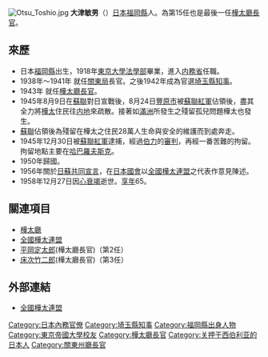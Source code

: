 {{japanese|japanese=大津 敏男|kana=おおつ としお|romaji=Ootsu Doshio}}
[[File:Otsu_Toshio.jpg|thumb]]
'''大津敏男'''（{{bd|1893年|10月26日|1958年|12月27日|Ootsu Doshio}}）[[日本|日本]][[福岡縣|福岡縣]]人。為第15任也是最後一任[[樺太廳#樺太廳長官|樺太廳長官]]。

== 來歷 ==
* 日本[[福岡縣|福岡縣]]出生，1918年[[東京大學大學院法學政治學研究科及法學部|東京大學法學部]]畢業，進入[[内務省_(日本)|内務省]]任職。
* 1938年～1941年 就任[[關東局|關東局]]長官。之後1942年成為官選[[埼玉縣知事列表|埼玉縣知事]]。
* 1943年 就任[[樺太廳#樺太廳長官|樺太廳長官]]。
* 1945年8月9日在[[蘇聯|蘇聯]]對日宣戰後，8月24日[[豐原市_(日本)|豐原市]]被[[蘇聯紅軍|蘇聯紅軍]]佔領後，盡其全力將[[樺太|樺太]]住民往[[内地|内地]]來疏散。接著如[[滿洲國|滿洲]]所發生之殘留孤兒問題樺太也發生。
* [[蘇聯|蘇聯]]佔領後為殘留在樺太之住民28萬人生命與安全的維護而到處奔走。
* 1945年12月30日被[[蘇聯紅軍|蘇聯紅軍]]逮捕，經過[[伯力|伯力]]的[[審判|審判]]，再經一番苦難的拘留。拘留地點主要在[[哈巴羅夫斯克|哈巴羅夫斯克]]。
* 1950年歸國。
* 1956年關於[[日蘇共同宣言|日蘇共同宣言]]，在[[日本國會|日本國會]]以[[全國樺太連盟|全國樺太連盟]]之代表作意見陳述。
* 1958年12月27日因[[心衰竭|心衰竭]]逝世。[[享年|享年]]65。

== 關連項目 ==
* [[樺太廳|樺太廳]]
* [[全國樺太連盟|全國樺太連盟]]
*[[平岡定太郎|平岡定太郎]](樺太廳長官)（第2任）
*[[床次竹二郎|床次竹二郎]](樺太廳長官)（第3任）

== 外部連結 ==
* [https://web.archive.org/web/20080311191503/http://www12.ocn.ne.jp/~kabaren/ 全國樺太連盟]

{{leader|[[小川正儀|小川正儀]]|[[樺太廳|樺太廳長官]]<br>第15任：1943年－1947年|（廢止）}}
{{埼玉縣知事}}
{{樺太廳長官}}
{{关东州最高行政长官}}
{{DEFAULTSORT:Otsu Doshio}}
[[Category:日本內務官僚|Category:日本內務官僚]]
[[Category:埼玉縣知事|Category:埼玉縣知事]]
[[Category:福岡縣出身人物|Category:福岡縣出身人物]]
[[Category:東京帝國大學校友|Category:東京帝國大學校友]]
[[Category:樺太廳長官|Category:樺太廳長官]]
[[Category:关押于西伯利亚的日本人|Category:关押于西伯利亚的日本人]]
[[Category:關東州廳長官|Category:關東州廳長官]]